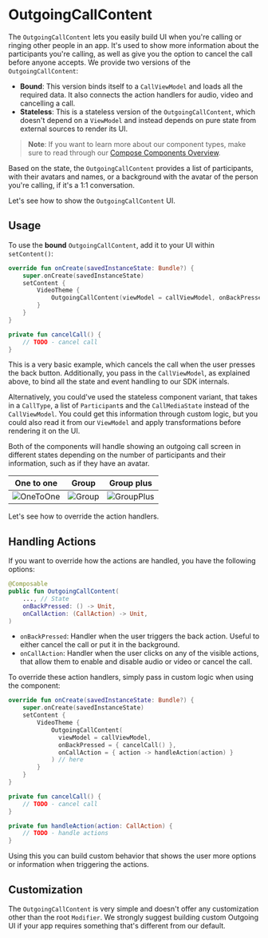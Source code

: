 # OutgoingCallContent

The `OutgoingCallContent` lets you easily build UI when you're calling or ringing other people in an app. It's used to show more information about the participants you're calling, as well as give you the option to cancel the call before anyone accepts. We provide two versions of the `OutgoingCallContent`:

* **Bound**: This version binds itself to a `CallViewModel` and loads all the required data. It also connects the action handlers for audio, video and cancelling a call.
* **Stateless**: This is a stateless version of the `OutgoingCallContent`, which doesn't depend on a `ViewModel` and instead depends on pure state from external sources to render its UI.

> **Note**: If you want to learn more about our component types, make sure to read through our [Compose Components Overview](../../01-overview.mdx).

Based on the state, the `OutgoingCallContent` provides a list of participants, with their avatars and names, or a background with the avatar of the person you're calling, if it's a 1:1 conversation.

Let's see how to show the `OutgoingCallContent` UI.

## Usage

To use the **bound** `OutgoingCallContent`, add it to your UI within `setContent()`:

```kotlin
override fun onCreate(savedInstanceState: Bundle?) {
    super.onCreate(savedInstanceState)
    setContent {
        VideoTheme {
            OutgoingCallContent(viewModel = callViewModel, onBackPressed = { cancelCall() }) // here
        }
    }
}

private fun cancelCall() {
    // TODO - cancel call
}
```

This is a very basic example, which cancels the call when the user presses the back button. Additionally, you pass in the `CallViewModel`, as explained above, to bind all the state and event handling to our SDK internals.

Alternatively, you could've used the stateless component variant, that takes in a `CallType`, a list of `Participant`s and the `CallMediaState` instead of the `CallViewModel`. You could get this information through custom logic, but you could also read it from our `ViewModel` and apply transformations before rendering it on the UI.

Both of the components will handle showing an outgoing call screen in different states depending on the number of participants and their information, such as if they have an avatar.

| One to one                                                   | Group                                                        | Group plus                                                   |
| ------------------------------------------------------------ | ------------------------------------------------------------ | ------------------------------------------------------------ |
| ![OneToOne](../../../../assets/compose_outgoing_call_one_to_one.png) | ![Group](../../../../assets/compose_outgoing_call_group.png) | ![GroupPlus](../../../../assets/compose_outgoing_call_group_plus.png) |

Let's see how to override the action handlers.

## Handling Actions

If you want to override how the actions are handled, you have the following options:

```kotlin
@Composable
public fun OutgoingCallContent(
  	..., // State
    onBackPressed: () -> Unit,
    onCallAction: (CallAction) -> Unit,
) 
```

* `onBackPressed`: Handler when the user triggers the back action. Useful to either cancel the call or put it in the background.
* `onCallAction`: Handler when the user clicks on any of the visible actions, that allow them to enable and disable audio or video or cancel the call.

To override these action handlers, simply pass in custom logic when using the component:

```kotlin
override fun onCreate(savedInstanceState: Bundle?) {
    super.onCreate(savedInstanceState)
    setContent {
        VideoTheme {
            OutgoingCallContent(
              viewModel = callViewModel,
              onBackPressed = { cancelCall() },
              onCallAction = { action -> handleAction(action) }
            ) // here
        }
    }
}

private fun cancelCall() {
    // TODO - cancel call
}

private fun handleAction(action: CallAction) {
    // TODO - handle actions
}
```

Using this you can build custom behavior that shows the user more options or information when triggering the actions.

## Customization

The `OutgoingCallContent` is very simple and doesn't offer any customization other than the root `Modifier`. We strongly suggest building custom Outgoing UI if your app requires something that's different from our default.